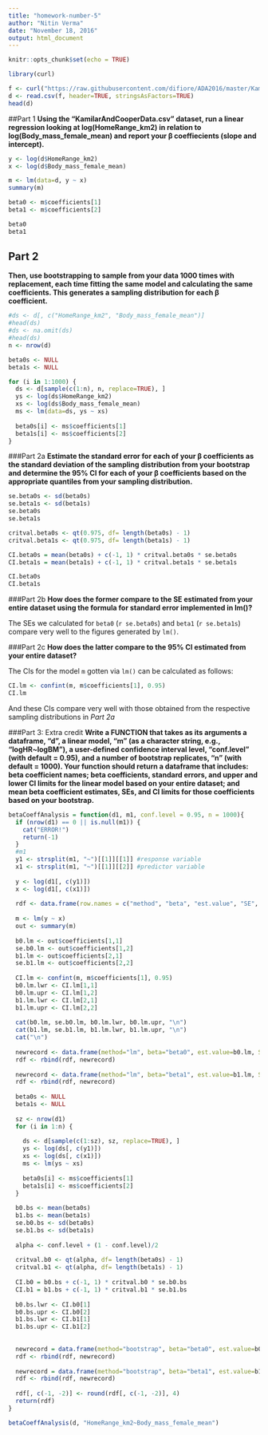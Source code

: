 ```yaml
---
title: "homework-number-5"
author: "Nitin Verma"
date: "November 18, 2016"
output: html_document
---
```


```r
knitr::opts_chunk$set(echo = TRUE)
```

```r
library(curl)

f <- curl("https://raw.githubusercontent.com/difiore/ADA2016/master/KamilarAndCooperData.csv")
d <- read.csv(f, header=TRUE, stringsAsFactors=TRUE)
head(d)
```
##Part 1
**Using the "KamilarAndCooperData.csv" dataset, run a linear regression looking at log(HomeRange_km2) in relation to log(Body_mass_female_mean) and report your β coeffiecients (slope and intercept).**
```r
y <- log(d$HomeRange_km2)
x <- log(d$Body_mass_female_mean)

m <- lm(data=d, y ~ x)
summary(m)

beta0 <- m$coefficients[1]
beta1 <- m$coefficients[2]

beta0
beta1
```

## Part 2
**Then, use bootstrapping to sample from your data 1000 times with replacement, each time fitting the same model and calculating the same coefficients. This generates a sampling distribution for each β coefficient.**
```r
#ds <- d[, c("HomeRange_km2", "Body_mass_female_mean")]
#head(ds)
#ds <- na.omit(ds)
#head(ds)
n <- nrow(d)

beta0s <- NULL
beta1s <- NULL

for (i in 1:1000) {
  ds <- d[sample(c(1:n), n, replace=TRUE), ]
  ys <- log(ds$HomeRange_km2)
  xs <- log(ds$Body_mass_female_mean)
  ms <- lm(data=ds, ys ~ xs)
  
  beta0s[i] <- ms$coefficients[1]
  beta1s[i] <- ms$coefficients[2]
}
```

###Part 2a
**Estimate the standard error for each of your β coefficients as the standard deviation of the sampling distribution from your bootstrap and determine the 95% CI for each of your β coefficients based on the appropriate quantiles from your sampling distribution.**
```r
se.beta0s <- sd(beta0s)
se.beta1s <- sd(beta1s)
se.beta0s
se.beta1s

critval.beta0s <- qt(0.975, df= length(beta0s) - 1)
critval.beta1s <- qt(0.975, df= length(beta1s) - 1)

CI.beta0s = mean(beta0s) + c(-1, 1) * critval.beta0s * se.beta0s
CI.beta1s = mean(beta1s) + c(-1, 1) * critval.beta1s * se.beta1s

CI.beta0s
CI.beta1s
```

###Part 2b
**How does the former compare to the SE estimated from your entire dataset using the formula for standard error implemented in lm()?**

The SEs we calculated for `beta0` (`r se.beta0s`) and `beta1` (`r se.beta1s`) compare very well to the figures generated by `lm()`.

###Part 2c
**How does the latter compare to the 95% CI estimated from your entire dataset?**

The CIs for the model `m` gotten via `lm()` can be calculated as follows:
```r
CI.lm <- confint(m, m$coefficients[1], 0.95)
CI.lm
```
And these CIs compare very well with those obtained from the respective sampling distributions in *Part 2a*

###Part 3: Extra credit
**Write a FUNCTION that takes as its arguments a dataframe, "d", a linear model, "m" (as a character string, e.g., "logHR~logBM"), a user-defined confidence interval level, "conf.level" (with default = 0.95), and a number of bootstrap replicates, "n" (with default = 1000). Your function should return a dataframe that includes: beta coefficient names; beta coefficients, standard errors, and upper and lower CI limits for the linear model based on your entire dataset; and mean beta coefficient estimates, SEs, and CI limits for those coefficients based on your bootstrap.**

```r
betaCoeffAnalysis = function(d1, m1, conf.level = 0.95, n = 1000){
  if (nrow(d1) == 0 || is.null(m1)) {
    cat("ERROR!")
    return(-1)
  }
  #m1
  y1 <- strsplit(m1, "~")[[1]][[1]] #response variable
  x1 <- strsplit(m1, "~")[[1]][[2]] #predictor variable
  
  y <- log(d1[, c(y1)])
  x <- log(d1[, c(x1)])
  
  rdf <- data.frame(row.names = c("method", "beta", "est.value", "SE", "CI.lower", "CI.upper"))
  
  m <- lm(y ~ x)
  out <- summary(m)
  
  b0.lm <- out$coefficients[1,1]
  se.b0.lm <- out$coefficients[1,2]
  b1.lm <- out$coefficients[2,1]
  se.b1.lm <- out$coefficients[2,2]
  
  CI.lm <- confint(m, m$coefficients[1], 0.95)
  b0.lm.lwr <- CI.lm[1,1]
  b0.lm.upr <- CI.lm[1,2]
  b1.lm.lwr <- CI.lm[2,1]
  b1.lm.upr <- CI.lm[2,2]
  
  cat(b0.lm, se.b0.lm, b0.lm.lwr, b0.lm.upr, "\n")
  cat(b1.lm, se.b1.lm, b1.lm.lwr, b1.lm.upr, "\n")
  cat("\n")
  
  newrecord <- data.frame(method="lm", beta="beta0", est.value=b0.lm, SE=se.b0.lm, CI.lower=b0.lm.lwr, CI.upper=b0.lm.upr)
  rdf <- rbind(rdf, newrecord)
  
  newrecord <- data.frame(method="lm", beta="beta1", est.value=b1.lm, SE=se.b1.lm, CI.lower=b1.lm.lwr, CI.upper=b1.lm.upr)
  rdf <- rbind(rdf, newrecord)
  
  beta0s <- NULL
  beta1s <- NULL
  
  sz <- nrow(d1)
  for (i in 1:n) {
    
    ds <- d[sample(c(1:sz), sz, replace=TRUE), ]
    ys <- log(ds[, c(y1)])
    xs <- log(ds[, c(x1)])
    ms <- lm(ys ~ xs)
  
    beta0s[i] <- ms$coefficients[1]
    beta1s[i] <- ms$coefficients[2]
  }
  
  b0.bs <- mean(beta0s)
  b1.bs <- mean(beta1s)
  se.b0.bs <- sd(beta0s)
  se.b1.bs <- sd(beta1s)
  
  alpha <- conf.level + (1 - conf.level)/2
  
  critval.b0 <- qt(alpha, df= length(beta0s) - 1)
  critval.b1 <- qt(alpha, df= length(beta1s) - 1)
  
  CI.b0 = b0.bs + c(-1, 1) * critval.b0 * se.b0.bs
  CI.b1 = b1.bs + c(-1, 1) * critval.b1 * se.b1.bs
  
  b0.bs.lwr <- CI.b0[1]
  b0.bs.upr <- CI.b0[2]
  b1.bs.lwr <- CI.b1[1]
  b1.bs.upr <- CI.b1[2]
  
  
  newrecord = data.frame(method="bootstrap", beta="beta0", est.value=b0.bs, SE=se.b0.bs, CI.lower=b0.bs.lwr, CI.upper=b0.bs.upr)
  rdf <- rbind(rdf, newrecord)
  
  newrecord = data.frame(method="bootstrap", beta="beta1", est.value=b1.bs, SE=se.b1.bs, CI.lower=b1.bs.lwr, CI.upper=b1.bs.upr)
  rdf <- rbind(rdf, newrecord)
  
  rdf[, c(-1, -2)] <- round(rdf[, c(-1, -2)], 4)
  return(rdf)
}

betaCoeffAnalysis(d, "HomeRange_km2~Body_mass_female_mean")
```